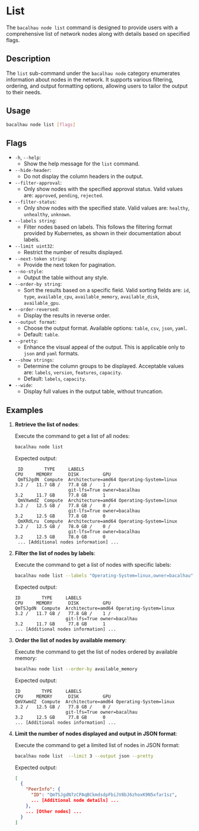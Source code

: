 
# List

The `bacalhau node list` command is designed to provide users with a comprehensive list of network nodes along with details based on specified flags.

## Description

The `list` sub-command under the `bacalhau node` category enumerates information about nodes in the network. It supports various filtering, ordering, and output formatting options, allowing users to tailor the output to their needs.

## Usage

```bash
bacalhau node list [flags]
```

## Flags

- `-h`, `--help`:
  - Show the help message for the `list` command.
- `--hide-header`:
  - Do not display the column headers in the output.
- `--filter-approval`:
  - Only show nodes with the specified approval status. Valid values are: `approved`, `pending`, `rejected`.
- `--filter-status`:
  - Only show nodes with the specified state. Valid values are: `healthy`, `unhealthy`, `unknown`.
- `--labels string`:
  - Filter nodes based on labels. This follows the filtering format provided by Kubernetes, as shown in their documentation about labels.
- `--limit uint32`:
  - Restrict the number of results displayed.
- `--next-token string`:
  - Provide the next token for pagination.
- `--no-style`:
  - Output the table without any style.
- `--order-by string`:
  - Sort the results based on a specific field. Valid sorting fields are: `id`, `type`, `available_cpu`, `available_memory`, `available_disk`, `available_gpu`.
- `--order-reversed`:
  - Display the results in reverse order.
- `--output format`:
  - Choose the output format. Available options: `table`, `csv`, `json`, `yaml`.
  - Default: `table`.
- `--pretty`:
  - Enhance the visual appeal of the output. This is applicable only to `json` and `yaml` formats.
- `--show strings`:
  - Determine the column groups to be displayed. Acceptable values are: `labels`, `version`, `features`, `capacity`.
  - Default: `labels`, `capacity`.
- `--wide`:
  - Display full values in the output table, without truncation.

<GlobalFlags />

## Examples

1.  **Retrieve the list of nodes**:

    Execute the command to get a list of all nodes:

    ```bash
    bacalhau node list
    ```

    Expected output:

    ```plaintext
     ID        TYPE     LABELS                                              CPU     MEMORY      DISK         GPU
     QmTSJgdN  Compute  Architecture=amd64 Operating-System=linux           3.2 /   11.7 GB /   77.8 GB /    1 /
                        git-lfs=True owner=bacalhau                         3.2     11.7 GB     77.8 GB      1
     QmVXwmdZ  Compute  Architecture=amd64 Operating-System=linux           3.2 /   12.5 GB /   77.8 GB /    0 /
                        git-lfs=True owner=bacalhau                         3.2     12.5 GB     77.8 GB      0
     QmXRdLru  Compute  Architecture=amd64 Operating-System=linux           3.2 /   12.5 GB /   78.0 GB /    0 /
                        git-lfs=True owner=bacalhau                         3.2     12.5 GB     78.0 GB      0
     ... [Additional nodes information] ...
    ```

2.  **Filter the list of nodes by labels**:

    Execute the command to get a list of nodes with specific labels:

    ```bash
    bacalhau node list --labels "Operating-System=linux,owner=bacalhau"
    ```

    Expected output:

    ```plaintext
    ID        TYPE     LABELS                                              CPU     MEMORY      DISK         GPU
    QmTSJgdN  Compute  Architecture=amd64 Operating-System=linux           3.2 /   11.7 GB /   77.8 GB /    1 /
                       git-lfs=True owner=bacalhau                         3.2     11.7 GB     77.8 GB      1
    ... [Additional nodes information] ...
    ```

3.  **Order the list of nodes by available memory**:

    Execute the command to get the list of nodes ordered by available memory:

    ```bash
    bacalhau node list --order-by available_memory
    ```

    Expected output:

    ```plaintext
    ID        TYPE     LABELS                                              CPU     MEMORY      DISK         GPU
    QmVXwmdZ  Compute  Architecture=amd64 Operating-System=linux           3.2 /   12.5 GB /   77.8 GB /    0 /
                       git-lfs=True owner=bacalhau                         3.2     12.5 GB     77.8 GB      0
    ... [Additional nodes information] ...
    ```

4.  **Limit the number of nodes displayed and output in JSON format**:

    Execute the command to get a limited list of nodes in JSON format:

    ```bash
    bacalhau node list  --limit 3 --output json --pretty
    ```

    Expected output:

    ```json
    [
      {
        "PeerInfo": {
          "ID": "QmTSJgdN7zCPAqBCkmdsdpFbiJV8bJ6zhoxK9N5xfar1sz",
          ... [Additional node details] ...
        },
        ... [Other nodes] ...
      }
    ]
    ```
